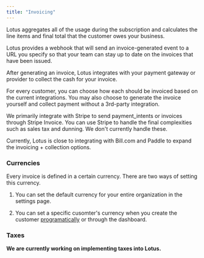 ```yaml
---
title: "Invoicing"
---
```


Lotus aggregates all of the usage during the subscription and calculates the
line items and final total that the customer owes your business.

Lotus provides a webhook that will send an invoice-generated event to a URL you
specify so that your team can stay up to date on the invoices that have been
issued.

After generating an invoice, Lotus integrates with your payment gateway or
provider to collect the cash for your invoice.

For every customer, you can choose how each should be invoiced based on the
current integrations. You may also choose to generate the invoice yourself and
collect payment without a 3rd-party integration.

We primarily integrate with Stripe to send payment_intents or invoices through
Stripe Invoice. You can use Stripe to handle the final complexities such as
sales tax and dunning. We don't currently handle these.

Currently, Lotus is close to integrating with Bill.com and Paddle to expand the
invoicing + collection options.

### Currencies

Every invoice is defined in a certain currency. There are two ways of setting this currency.

1. You can set the default currency for your entire organization in the settings page.

2. You can set a specific cusomter's currency when you create the customer [programatically](../api-reference/customers/create-customer) or through the dashboard.

### Taxes

**We are currently working on implementing taxes into Lotus.**
